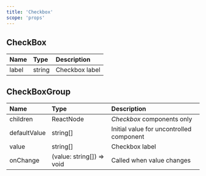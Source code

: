 ```yaml
---
title: 'Checkbox'
scope: 'props'
---
```


## CheckBox

| Name  | Type   | Description    |
| :---- | :----- | :------------- |
| label | string | Checkbox label |

## CheckBoxGroup

| Name         | Type                      | Description                              |
| :----------- | :------------------------ | :--------------------------------------- |
| children     | ReactNode                 | _Checkbox_ components only               |
| defaultValue | string[]                  | Initial value for uncontrolled component |
| value        | string[]                  | Checkbox label                           |
| onChange     | (value: string[]) => void | Called when value changes                |

